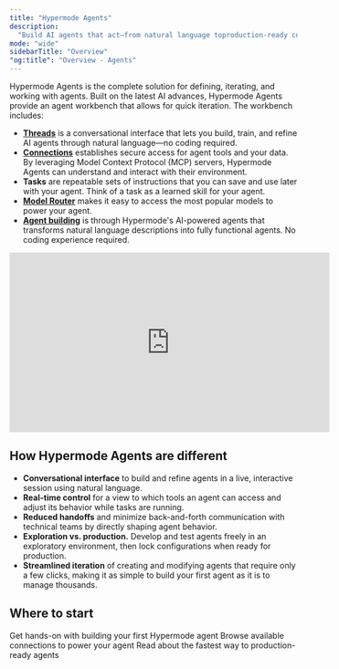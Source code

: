 ```yaml
---
title: "Hypermode Agents"
description:
  "Build AI agents that act—from natural language toproduction-ready code"
mode: "wide"
sidebarTitle: "Overview"
"og:title": "Overview - Agents"
---
```


Hypermode Agents is the complete solution for defining, iterating, and working
with agents. Built on the latest AI advances, Hypermode Agents provide an agent
workbench that allows for quick iteration. The workbench includes:

- [**Threads**](/work) is a conversational interface that lets you build, train,
  and refine AI agents through natural language—no coding required.
- [**Connections**](/connections) establishes secure access for agent tools and
  your data. By leveraging Model Context Protocol (MCP) servers, Hypermode
  Agents can understand and interact with their environment.
- **Tasks** are repeatable sets of instructions that you can save and use later
  with your agent. Think of a task as a learned skill for your agent.
- [**Model Router**](/model-selection) makes it easy to access the most popular
  models to power your agent.
- [**Agent building**](/create-agent#build-a-new-agent-with-concierge) is
  through Hypermode's AI-powered agents that transforms natural language
  descriptions into fully functional agents. No coding experience required.

<iframe
  width="560"
  height="315"
  src="https://www.youtube.com/embed/_h2SBvv41GU?si=gGZk1xsDXtn83rxC"
  title="YouTube video player"
  frameborder="0"
  allow="accelerometer; autoplay; clipboard-write; encrypted-media; gyroscope; picture-in-picture; web-share"
  referrerpolicy="strict-origin-when-cross-origin"
  allowfullscreen
></iframe>

## How Hypermode Agents are different

- **Conversational interface** to build and refine agents in a live, interactive
  session using natural language.
- **Real-time control** for a view to which tools an agent can access and adjust
  its behavior while tasks are running.
- **Reduced handoffs** and minimize back-and-forth communication with technical
  teams by directly shaping agent behavior.
- **Exploration vs. production.** Develop and test agents freely in an
  exploratory environment, then lock configurations when ready for production.
- **Streamlined iteration** of creating and modifying agents that require only a
  few clicks, making it as simple to build your first agent as it is to manage
  thousands.

## Where to start

<CardGroup cols={3}>
  <Card title="Quickstart" icon="play" href="/first-hypermode-agent">
    Get hands-on with building your first Hypermode agent
  </Card>
  <Card title="Explore connections" icon="link" href="/available-connections">
    Browse available connections to power your agent
  </Card>
  <Card
    title="Why natural language"
    icon="book-open-cover"
    href="https://hypermode.com/blog/stay-in-language-natural-agentic-development"
  >
    Read about the fastest way to production-ready agents
  </Card>
</CardGroup>
